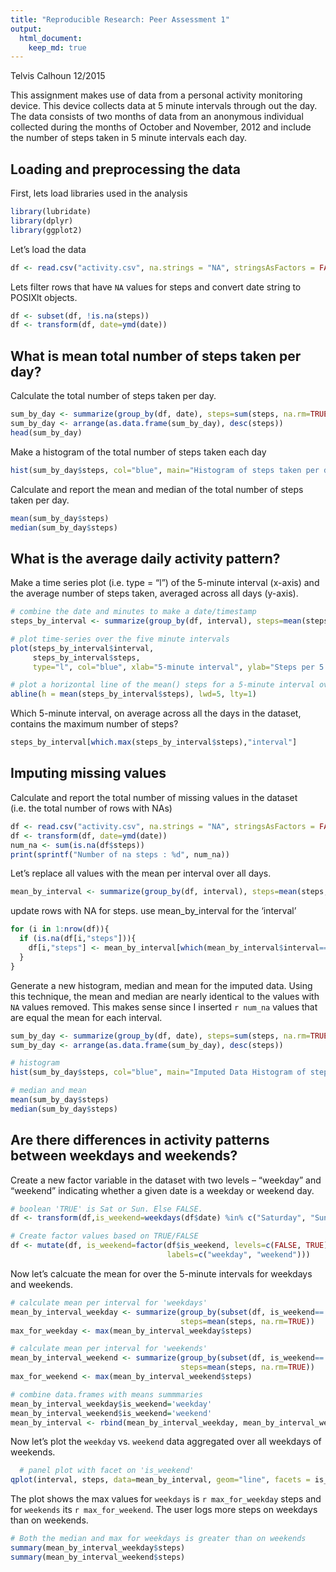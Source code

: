 ```yaml
---
title: "Reproducible Research: Peer Assessment 1"
output: 
  html_document:
    keep_md: true
---
```


Telvis Calhoun 12/2015

This assignment makes use of data from a personal activity monitoring device. This device collects data at 5 minute intervals through out the day. The data consists of two months of data from an anonymous individual collected during the months of October and November, 2012 and include the number of steps taken in 5 minute intervals each day.

## Loading and preprocessing the data

First, lets load libraries used in the analysis

```r
library(lubridate)
library(dplyr)
library(ggplot2)
```

Let's load the data
```r
df <- read.csv("activity.csv", na.strings = "NA", stringsAsFactors = FALSE)
```

Lets filter rows that have `NA` values for steps and convert date string to POSIXlt objects.
```r
df <- subset(df, !is.na(steps))
df <- transform(df, date=ymd(date))
```


## What is mean total number of steps taken per day?

Calculate the total number of steps taken per day.

```r
sum_by_day <- summarize(group_by(df, date), steps=sum(steps, na.rm=TRUE))
sum_by_day <- arrange(as.data.frame(sum_by_day), desc(steps))
head(sum_by_day)
```

Make a histogram of the total number of steps taken each day

```r
hist(sum_by_day$steps, col="blue", main="Histogram of steps taken per day", xlab = "Steps")
```

Calculate and report the mean and median of the total number of steps taken per day.

```r
mean(sum_by_day$steps)
median(sum_by_day$steps)
```


## What is the average daily activity pattern?
Make a time series plot (i.e. type = "l") of the 5-minute interval (x-axis) and the average number of steps taken, averaged across all days (y-axis).  

```r
# combine the date and minutes to make a date/timestamp
steps_by_interval <- summarize(group_by(df, interval), steps=mean(steps, na.rm=TRUE))

# plot time-series over the five minute intervals
plot(steps_by_interval$interval, 
     steps_by_interval$steps, 
     type="l", col="blue", xlab="5-minute interval", ylab="Steps per 5 minute interval")

# plot a horizontal line of the mean() steps for a 5-minute interval over all the days
abline(h = mean(steps_by_interval$steps), lwd=5, lty=1)
```

Which 5-minute interval, on average across all the days in the dataset, contains the maximum number of steps?

```r
steps_by_interval[which.max(steps_by_interval$steps),"interval"]
```

## Imputing missing values

Calculate and report the total number of missing values in the dataset (i.e. the total number of rows with NAs)

```r
df <- read.csv("activity.csv", na.strings = "NA", stringsAsFactors = FALSE)
df <- transform(df, date=ymd(date))
num_na <- sum(is.na(df$steps))
print(sprintf("Number of na steps : %d", num_na))
```
  
Let's replace all values with the mean per interval over all days. 
```r
mean_by_interval <- summarize(group_by(df, interval), steps=mean(steps, na.rm=TRUE))
```
  
update rows with NA for steps. use mean_by_interval for the 'interval'
```r
for (i in 1:nrow(df)){
  if (is.na(df[i,"steps"])){
    df[i,"steps"] <- mean_by_interval[which(mean_by_interval$interval==df[i,"interval"]), "steps"]
  }
}
```

Generate a new histogram, median and mean for the imputed data. Using this technique, the mean and median are nearly identical to the values with `NA` values removed. This makes sense since I inserted `r num_na` values that are equal the mean for each interval.

```r
sum_by_day <- summarize(group_by(df, date), steps=sum(steps, na.rm=TRUE))
sum_by_day <- arrange(as.data.frame(sum_by_day), desc(steps))

# histogram
hist(sum_by_day$steps, col="blue", main="Imputed Data Histogram of steps taken per day")

# median and mean
mean(sum_by_day$steps)
median(sum_by_day$steps)
```

## Are there differences in activity patterns between weekdays and weekends?

Create a new factor variable in the dataset with two levels – “weekday” and “weekend” indicating whether a given date is a weekday or weekend day.
```r
# boolean 'TRUE' is Sat or Sun. Else FALSE.
df <- transform(df,is_weekend=weekdays(df$date) %in% c("Saturday", "Sunday"))

# Create factor values based on TRUE/FALSE
df <- mutate(df, is_weekend=factor(df$is_weekend, levels=c(FALSE, TRUE), 
                                   labels=c("weekday", "weekend")))
```

Now let's calcuate the mean for over the 5-minute intervals for weekdays and weekends.  
```r
# calculate mean per interval for 'weekdays'
mean_by_interval_weekday <- summarize(group_by(subset(df, is_weekend=='weekday'), interval), 
                                      steps=mean(steps, na.rm=TRUE))
max_for_weekday <- max(mean_by_interval_weekday$steps)

# calculate mean per interval for 'weekends'
mean_by_interval_weekend <- summarize(group_by(subset(df, is_weekend=='weekend'), interval), 
                                      steps=mean(steps, na.rm=TRUE))
max_for_weekend <- max(mean_by_interval_weekend$steps)

# combine data.frames with means summmaries
mean_by_interval_weekday$is_weekend='weekday'
mean_by_interval_weekend$is_weekend='weekend'
mean_by_interval <- rbind(mean_by_interval_weekday, mean_by_interval_weekend)
```

Now let's plot the `weekday` vs. `weekend` data aggregated over all weekdays of weekends.

```r
  # panel plot with facet on 'is_weekend'
qplot(interval, steps, data=mean_by_interval, geom="line", facets = is_weekend ~.)
```

The plot shows the max values for `weekdays` is `r max_for_weekday` steps and for `weekends` its `r max_for_weekend`. The user logs more steps on weekdays than on weekends.

```r
# Both the median and max for weekdays is greater than on weekends
summary(mean_by_interval_weekday$steps)
summary(mean_by_interval_weekend$steps)
```
  
